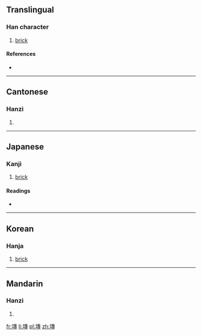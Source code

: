 ==Translingual==

===Han character===
{{Han char|rn=32|rad=土|as=11|sn=14|four=4514<sub>3</sub>|canj=土十戈戈 (GJII)|ids=⿰[[土]][[專]]}}

# [[brick]]

====References====
* {{Han ref|kx=0237.080|dkj=05400|dj=0475.150|hdz=10478.060|uh=587C|ud=22652|bh=E157|bd=57687}}

----

==Cantonese==

===Hanzi===
{{yue-hanzi|jyut=[[zyun1]]|y=jyun1}}

# {{defn|lang=yue|sort=土11}}

----

==Japanese==

===Kanji===
{{ja-kanji|grade=|rs=土11}}

# [[brick]]

====Readings====
* {{ja-readings|on=[[せん]] (sen), [[たん]] (tan), [[だん]] (dan), [[ぜん]] (zen)|kun=[[かわら]] (kawara)}}

----

==Korean==

===Hanja===
{{ko-hanja|hangeul=전|rv=jeon|mr=chŏn}}

# [[brick]]

----

==Mandarin==

===Hanzi===
{{cmn-hanzi|pin=[[zhuān]] ([[zhuan1]])|wg=chuan<sup>1</sup>}}

# {{defn|lang=cmn|sort=土11}}

[[fr:塼]]
[[li:塼]]
[[pl:塼]]
[[zh:塼]]